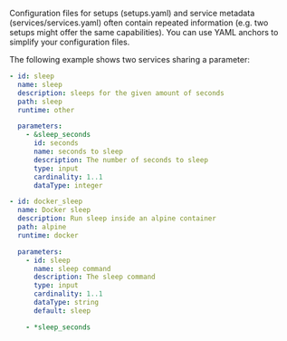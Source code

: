 
Configuration files for <DocsLink href="#setups">setups</DocsLink>
(<DocsLink href="#setupsyaml">setups.yaml</DocsLink>) and <DocsLink href="#service-metadata">service metadata</DocsLink> (<DocsLink href="#servicesservicesyaml">services/services.yaml</DocsLink>)
often contain repeated information (e.g. two setups might offer the same
capabilities). You can use YAML anchors to simplify your configuration files.

The following example shows two services sharing a parameter:

```yaml
- id: sleep
  name: sleep
  description: sleeps for the given amount of seconds
  path: sleep
  runtime: other

  parameters:
    - &sleep_seconds
      id: seconds
      name: seconds to sleep
      description: The number of seconds to sleep
      type: input
      cardinality: 1..1
      dataType: integer

- id: docker_sleep
  name: Docker sleep
  description: Run sleep inside an alpine container
  path: alpine
  runtime: docker

  parameters:
    - id: sleep
      name: sleep command
      description: The sleep command
      type: input
      cardinality: 1..1
      dataType: string
      default: sleep

    - *sleep_seconds
```

